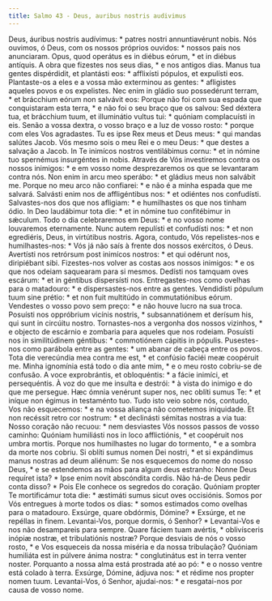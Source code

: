 ```yaml
---
title: Salmo 43 - Deus, auribus nostris audivimus
---
```


<div class="grid grid-cols-2 gap-5">
  <span class="text-justify">
    Deus, áuribus nostris audívimus: * patres nostri annuntiavérunt nobis.
  </span>
  <span class="text-justify">
    Nós ouvimos, ó Deus, com os nossos próprios ouvidos: * nossos pais nos
    anunciaram.
  </span>
  <span class="text-justify">
    Opus, quod operátus es in diébus eórum, * et in diébus antíquis.
  </span>
  <span class="text-justify">
    A obra que fizestes nos seus dias, * e nos antigos dias.
  </span>
  <span class="text-justify">
    Manus tua gentes dispérdidit, et plantásti eos: * afflixísti pópulos, et
    expulísti eos.
  </span>
  <span class="text-justify">
    Plantaste-os a eles e a vossa mão exterminou as gentes: * afligistes aqueles
    povos e os expelistes.
  </span>
  <span class="text-justify">
    Nec enim in gládio suo possedérunt terram, * et brácchium eórum non salvávit
    eos:
  </span>
  <span class="text-justify">
    Porque não foi com sua espada que conquistaram esta terra, * e não foi o seu
    braço que os salvou:
  </span>
  <span class="text-justify">
    Sed déxtera tua, et brácchium tuum, et illuminátio vultus tui: * quóniam
    complacuísti in eis.
  </span>
  <span class="text-justify">
    Senão a vossa dextra, o vosso braço e a luz de vosso rosto: * porque com
    eles Vos agradastes.
  </span>
  <span class="text-justify">
    Tu es ipse Rex meus et Deus meus: * qui mandas salútes Jacob.
  </span>
  <span class="text-justify">
    Vós mesmo sois o meu Rei e o meu Deus: * que destes a salvação a Jacob.
  </span>
  <span class="text-justify">
    In Te inimícos nostros ventilábimus cornu: * et in nómine tuo spernémus
    insurgéntes in nobis.
  </span>
  <span class="text-justify">
    Através de Vós investiremos contra os nossos inimigos: * e em vosso nome
    desprezaremos os que se levantaram contra nós.
  </span>
  <span class="text-justify">
    Non enim in arcu meo sperábo: * et gládius meus non salvábit me.
  </span>
  <span class="text-justify">
    Porque no meu arco não confiarei: * e não é a minha espada que me salvará.
  </span>
  <span class="text-justify">
    Salvásti enim nos de affligéntibus nos: * et odiéntes nos confudísti.
  </span>
  <span class="text-justify">
    Salvastes-nos dos que nos afligiam: * e humilhastes os que nos tinham ódio.
  </span>
  <span class="text-justify">
    In Deo laudábimur tota die: * et in nómine tuo confitébimur in sǽculum.
  </span>
  <span class="text-justify">
    Todo o dia celebraremos em Deus: * e no vosso nome louvaremos eternamente.
  </span>
  <span class="text-justify">
    Nunc autem repulísti et confudísti nos: * et non egrediéris, Deus, in
    virtútibus nostris.
  </span>
  <span class="text-justify">
    Agora, contudo, Vós repelistes-nos e humilhastes-nos: * Vós já não saís à
    frente dos nossos exércitos, ó Deus.
  </span>
  <span class="text-justify">
    Avertísti nos retrórsum post inimícos nostros: * et qui odérunt nos,
    diripiébant sibi.
  </span>
  <span class="text-justify">
    Fizestes-nos volver as costas aos nossos inimigos: * e os que nos odeiam
    saquearam para si mesmos.
  </span>
  <span class="text-justify">
    Dedísti nos tamquam oves escárum: * et in géntibus dispersísti nos.
  </span>
  <span class="text-justify">
    Entregastes-nos como ovelhas para o matadouro: * e dispersastes-nos entre as
    gentes.
  </span>
  <span class="text-justify">
    Vendidísti pópulum tuum sine prétio: * et non fuit multitúdo in
    commutatiónibus eórum.
  </span>
  <span class="text-justify">
    Vendestes o vosso povo sem preço: * e não houve lucro na sua troca.
  </span>
  <span class="text-justify">
    Posuísti nos oppróbrium vicínis nostris, * subsannatiónem et derísum his,
    qui sunt in circúitu nostro.
  </span>
  <span class="text-justify">
    Tornastes-nos a vergonha dos nossos vizinhos, * e objecto de escárnio e
    zombaria para aqueles que nos rodeiam.
  </span>
  <span class="text-justify">
    Posuísti nos in similitúdinem géntibus: * commotiónem cápitis in pópulis.
  </span>
  <span class="text-justify">
    Pusestes-nos como parábola entre as gentes: * um abanar de cabeça entre os
    povos.
  </span>
  <span class="text-justify">
    Tota die verecúndia mea contra me est, * et confúsio faciéi meæ coopéruit
    me.
  </span>
  <span class="text-justify">
    Minha ignomínia está todo o dia ante mim, * e o meu rosto cobriu-se de
    confusão.
  </span>
  <span class="text-justify">
    A voce exprobrántis, et obloquéntis: * a fácie inimíci, et persequéntis.
  </span>
  <span class="text-justify">
    À voz do que me insulta e destrói: * à vista do inimigo e do que me
    persegue.
  </span>
  <span class="text-justify">
    Hæc ómnia venérunt super nos, nec oblíti sumus Te: * et iníque non égimus in
    testaménto tuo.
  </span>
  <span class="text-justify">
    Tudo isto veio sobre nós, contudo, Vos não esquecemos: * e na vossa aliança
    não cometemos iniquidade.
  </span>
  <span class="text-justify">
    Et non recéssit retro cor nostrum: * et declinásti sémitas nostras a via
    tua:
  </span>
  <span class="text-justify">
    Nosso coração não recuou: * nem desviastes Vós nossos passos de vosso
    caminho:
  </span>
  <span class="text-justify">
    Quóniam humiliásti nos in loco afflictiónis, * et coopéruit nos umbra
    mortis.
  </span>
  <span class="text-justify">
    Porque nos humilhastes no lugar do tormento, * e a sombra da morte nos
    cobriu.
  </span>
  <span class="text-justify">
    Si oblíti sumus nomen Dei nostri, * et si expándimus manus nostras ad deum
    aliénum:
  </span>
  <span class="text-justify">
    Se nos esquecemos do nome do nosso Deus, * e se estendemos as mãos para
    algum deus estranho:
  </span>
  <span class="text-justify">
    Nonne Deus requíret ista? * Ipse enim novit abscóndita cordis.
  </span>
  <span class="text-justify">
    Não há-de Deus pedir conta disso? * Pois Ele conhece os segredos do coração.
  </span>
  <span class="text-justify">
    Quóniam propter Te mortificámur tota die: * æstimáti sumus sicut oves
    occisiónis.
  </span>
  <span class="text-justify">
    Somos por Vós entregues à morte todos os dias: * somos estimados como
    ovelhas para o matadouro.
  </span>
  <span class="text-justify">
    Exsúrge, quare obdórmis, Dómine? * Exsúrge, et ne repéllas in finem.
  </span>
  <span class="text-justify">
    Levantai-Vos, porque dormis, ó Senhor? * Levantai-Vos e nos não desampareis
    para sempre.
  </span>
  <span class="text-justify">
    Quare fáciem tuam avértis, * oblivísceris inópiæ nostræ, et tribulatiónis
    nostræ?
  </span>
  <span class="text-justify">
    Porque desviais de nós o vosso rosto, * e Vos esqueceis da nossa miséria e
    da nossa tribulação?
  </span>
  <span class="text-justify">
    Quóniam humiliáta est in púlvere ánima nostra: * conglutinátus est in terra
    venter noster.
  </span>
  <span class="text-justify">
    Porquanto a nossa alma está prostrada até ao pó: * e o nosso ventre está
    colado à terra.
  </span>
  <span class="text-justify">
    Exsúrge, Dómine, ádjuva nos: * et rédime nos propter nomen tuum.
  </span>
  <span class="text-justify">
    Levantai-Vos, ó Senhor, ajudai-nos: * e resgatai-nos por causa de vosso
    nome.
  </span>
</div>
